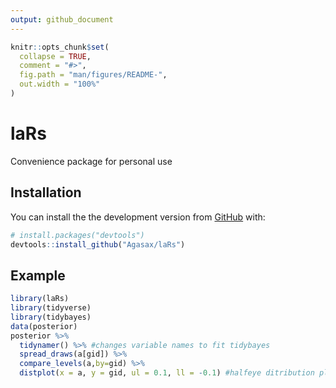```yaml
---
output: github_document
---
```


<!-- README.md is generated from README.Rmd. Please edit that file -->

```r
knitr::opts_chunk$set(
  collapse = TRUE,
  comment = "#>",
  fig.path = "man/figures/README-",
  out.width = "100%"
)
```

# laRs

<!-- badges: start -->

<!-- badges: end -->

Convenience package for personal use

## Installation

You can install the the development version from [GitHub](https://github.com/) with:

``` r
# install.packages("devtools")
devtools::install_github("Agasax/laRs")
```

## Example


```r
library(laRs)
library(tidyverse)
library(tidybayes)
data(posterior)
posterior %>% 
  tidynamer() %>% #changes variable names to fit tidybayes
  spread_draws(a[gid]) %>% 
  compare_levels(a,by=gid) %>% 
  distplot(x = a, y = gid, ul = 0.1, ll = -0.1) #halfeye ditribution plot
```


